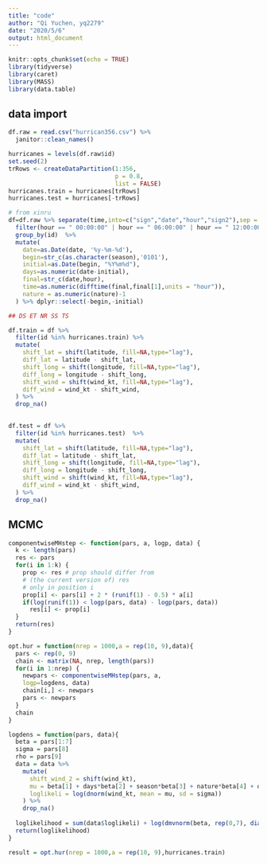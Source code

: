 ```yaml
---
title: "code"
author: "Qi Yuchen, yq2279"
date: "2020/5/6"
output: html_document
---
```


```r
knitr::opts_chunk$set(echo = TRUE)
library(tidyverse)
library(caret)
library(MASS)
library(data.table)
```

## data import

```r
df.raw = read.csv("hurrican356.csv") %>% 
  janitor::clean_names()

hurricanes = levels(df.raw$id)
set.seed(2)
trRows <- createDataPartition(1:356,
                              p = 0.8,
                              list = FALSE)
hurricanes.train = hurricanes[trRows]
hurricanes.test = hurricanes[-trRows]

# from xinru
df=df.raw %>% separate(time,into=c("sign","date","hour","sign2"),sep = c(1,9,18)) %>% dplyr::select(-sign,-sign2) %>%
  filter(hour == " 00:00:00" | hour == " 06:00:00" | hour == " 12:00:00" | hour == " 18:00:00") %>% 
  group_by(id)  %>%  
  mutate(
    date=as.Date(date, '%y-%m-%d'),
    begin=str_c(as.character(season),'0101'),
    initial=as.Date(begin, "%Y%m%d"),
    days=as.numeric(date-initial),
    final=str_c(date,hour),
    time=as.numeric(difftime(final,final[1],units = "hour")),
    nature = as.numeric(nature)-1
  ) %>% dplyr::select(-begin,-initial) 

## DS ET NR SS TS

df.train = df %>% 
  filter(id %in% hurricanes.train) %>% 
  mutate(
    shift_lat = shift(latitude, fill=NA,type="lag"),
    diff_lat = latitude - shift_lat,
    shift_long = shift(longitude, fill=NA,type="lag"),
    diff_long = longitude - shift_long,
    shift_wind = shift(wind_kt, fill=NA,type="lag"),
    diff_wind = wind_kt - shift_wind,
  ) %>% 
  drop_na()
  

df.test = df %>% 
  filter(id %in% hurricanes.test)  %>% 
  mutate(
    shift_lat = shift(latitude, fill=NA,type="lag"),
    diff_lat = latitude - shift_lat,
    shift_long = shift(longitude, fill=NA,type="lag"),
    diff_long = longitude - shift_long,
    shift_wind = shift(wind_kt, fill=NA,type="lag"),
    diff_wind = wind_kt - shift_wind,
  ) %>% 
  drop_na()
```


## MCMC

```r
componentwiseMHstep <- function(pars, a, logp, data) {
  k <- length(pars)
  res <- pars
  for(i in 1:k) {
    prop <- res # prop should differ from
    # (the current version of) res
    # only in position i
    prop[i] <- pars[i] + 2 * (runif(1) - 0.5) * a[i]
    if(log(runif(1)) < logp(pars, data) - logp(pars, data))
      res[i] <- prop[i]
  }
  return(res)
}

opt.hur = function(nrep = 1000,a = rep(10, 9),data){
  pars <- rep(0, 9)
  chain <- matrix(NA, nrep, length(pars))
  for(i in 1:nrep) {
    newpars <- componentwiseMHstep(pars, a,
    logp=logdens, data)
    chain[i,] <- newpars
    pars <- newpars
  }
  chain
}

logdens = function(pars, data){
  beta = pars[1:7]
  sigma = pars[8]
  rho = pars[9]
  data = data %>% 
    mutate(
      shift_wind_2 = shift(wind_kt),
      mu = beta[1] + days*beta[2] + season*beta[3] + nature*beta[4] + diff_lat*beta[5] + diff_long*beta[6] + diff_wind*beta[7] + rho*shift_wind_2,
      loglikeli = log(dnorm(wind_kt, mean = mu, sd = sigma)) 
    ) %>% 
    drop_na()
  
  loglikelihood = sum(data$loglikeli) + log(dmvnorm(beta, rep(0,7), diag(1,7))) + log(truncnorm(rho, a=0, b=1,mean=0.5,sd=1/5)) + log(dgamma(sigma,0.001,0.001))
  return(loglikelihood)
}
```


```r
result = opt.hur(nrep = 1000,a = rep(10, 9),hurricanes.train)
```


